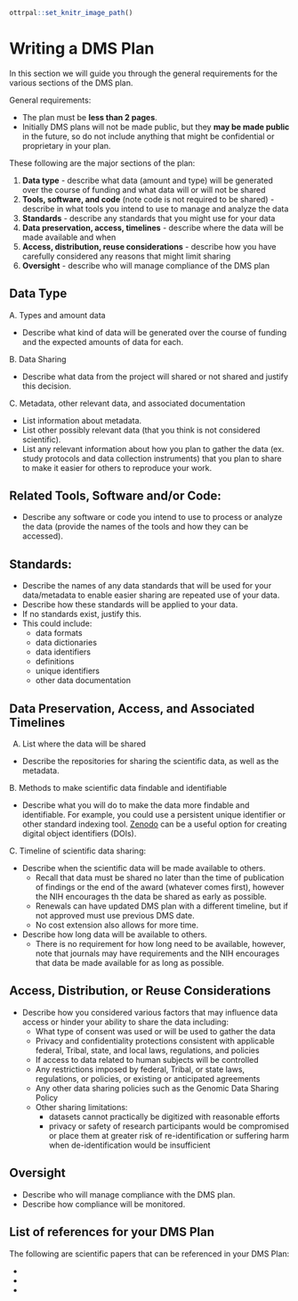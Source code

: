 
```r
ottrpal::set_knitr_image_path()
```

# Writing a DMS Plan

In this section we will guide you through the general requirements for the various sections of the DMS plan. 
&nbsp;
&nbsp;

General requirements:

- The plan must be **less than 2 pages**.
- Initially DMS plans will not be made public, but they **may be made public** in the future, so do not include anything that might be confidential or proprietary in your plan.

These following are the major sections of the plan:

1. **Data type** - describe what data (amount and type) will be generated over the course of funding and what data will or will not be shared
2. **Tools, software, and code** (note code is not required to be shared) - describe in what tools you intend to use to manage and analyze the data
3. **Standards** - describe any standards that you might use for your data
4. **Data preservation, access, timelines** - describe where the data will be made available and when
5. **Access, distribution, reuse considerations** - describe how you have carefully considered any reasons that might limit sharing
6. **Oversight** - describe who will manage compliance of the DMS plan
    
    
##  Data Type

A. Types and amount data

- Describe what kind of data will be generated over the course of funding and the expected amounts of data for each.

B. Data Sharing

- Describe what data from the project will shared or not shared and justify this decision.

C. Metadata, other relevant data, and associated documentation

- List information about metadata.
- List other possibly relevant data (that you think is not considered scientific).
- List any relevant information about how you plan to gather the data (ex. study protocols and data collection instruments) that you plan to share to make it easier for others to reproduce your work.


## Related Tools, Software and/or Code:

- Describe any software or code you intend to use to process or analyze the data (provide the names of the tools and how they can be accessed).

## Standards:

- Describe the names of any data standards that will be used for your data/metadata to enable easier sharing are repeated use of your data.
- Describe how these standards will be applied to your data.
- If no standards exist, justify this.
- This could include: 
  - data formats 
  - data dictionaries
  - data identifiers
  - definitions
  - unique identifiers
  - other data documentation

## Data Preservation, Access, and Associated Timelines

A.  List where the data will be shared

- Describe the repositories for sharing the scientific data, as well as the metadata.

B. Methods to make scientific data findable and identifiable

 - Describe what you will do to make the data more findable and identifiable. For example, you could use a persistent unique identifier or
other standard indexing tool. [Zenodo](https://zenodo.org/) can be a useful option for creating digital object identifiers (DOIs). 

C. Timeline of scientific data sharing:

- Describe when the scientific data will be made available to others.
  - Recall that data must be shared no later than the time of publication of findings or the end of the award (whatever comes first), however the NIH encourages th the data be shared as early as possible.
  - Renewals can have updated DMS plan with a different timeline, but if not approved must use previous DMS date.
  - No cost extension also allows for more time.
- Describe how long data will be available to others.
  - There is no requirement for how long need to be available, however, note that journals may have requirements and the NIH encourages that data be made available for as long as possible.


## Access, Distribution, or Reuse Considerations

- Describe how you considered various factors that may influence data access or hinder your ability to share the data including:
    - What type of consent was used or will be used to gather the data
    - Privacy and confidentiality protections consistent with applicable federal, Tribal, state, and local laws, regulations, and policies
    - If access to data related to human subjects will be controlled
    - Any restrictions imposed by federal, Tribal, or state laws, regulations, or policies, or existing or anticipated agreements
    - Any other data sharing policies such as the Genomic Data Sharing Policy
    - Other sharing limitations: 
      - datasets cannot practically be digitized with reasonable efforts
      - privacy or safety of research participants would be compromised or place them at greater risk of re-identification or suffering harm when de-identification would be insufficient
      
## Oversight

- Describe who will manage compliance with the DMS plan.
- Describe how compliance will be monitored.

## List of references for your DMS Plan

The following are scientific papers that can be referenced in your DMS Plan:

-
-
- 

 




















